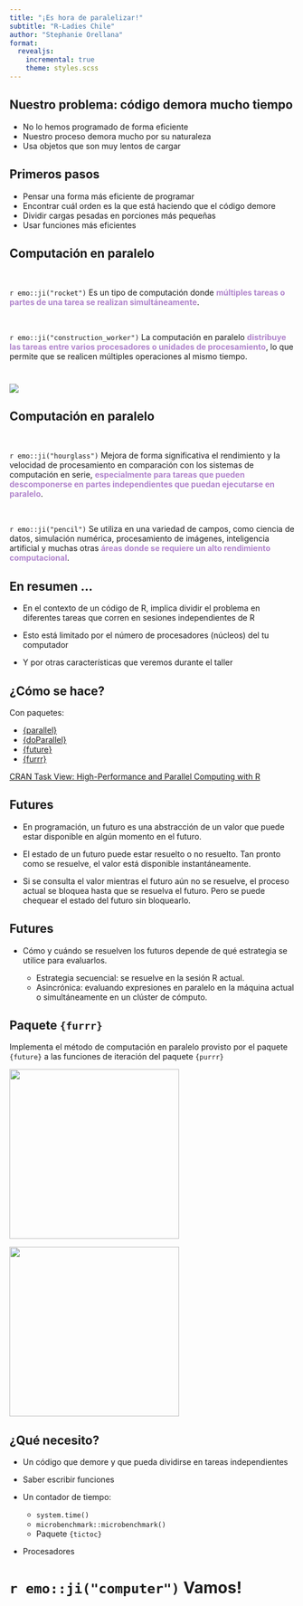 ```yaml
---
title: "¡Es hora de paralelizar!"
subtitle: "R-Ladies Chile"
author: "Stephanie Orellana"
format:
  revealjs:
    incremental: true 
    theme: styles.scss
---
```




## Nuestro problema: código demora mucho tiempo

::: {.incremental}
- No lo hemos programado de forma eficiente
- Nuestro proceso demora mucho por su naturaleza
- Usa objetos que son muy lentos de cargar
:::

## Primeros pasos

::: {.incremental}
- Pensar una forma más eficiente de programar
- Encontrar cuál orden es la que está haciendo que el código demore
- Dividir cargas pesadas en porciones más pequeñas
- Usar funciones más eficientes
:::


## Computación en paralelo

<br>

::: {.fragment .fade-in}
`r emo::ji("rocket")` Es un tipo de computación donde [**múltiples tareas o partes de una tarea se realizan simultáneamente**]{style="color:#b084cc;"}.
:::

<br>

::: {.fragment .fade-in}
`r emo::ji("construction_worker")` La computación en paralelo [**distribuye las tareas entre varios procesadores o unidades de procesamiento**]{style="color:#b084cc;"}, lo que permite que se realicen múltiples operaciones al mismo tiempo. 
:::

#

![](img/serie_paralelo.png){fig-align="center"}

## Computación en paralelo

::: {.fragment .fade-in}

<br>

`r emo::ji("hourglass")` Mejora de forma significativa el rendimiento y la velocidad de procesamiento en comparación con los sistemas de computación en serie, [**especialmente para tareas que pueden descomponerse en partes independientes que puedan ejecutarse en paralelo**]{style="color:#b084cc;"}. 
:::

<br>

::: {.fragment .fade-in}
`r emo::ji("pencil")` Se utiliza en una variedad de campos, como ciencia de datos, simulación numérica, procesamiento de imágenes, inteligencia artificial y muchas otras [**áreas donde se requiere un alto rendimiento computacional**]{style="color:#b084cc;"}.

:::

## En resumen ...

- En el contexto de un código de R, implica dividir el problema en diferentes tareas que corren en sesiones independientes de R

- Esto está limitado por el número de procesadores (núcleos) del tu computador

- Y por otras características que veremos durante el taller

## ¿Cómo se hace?

Con paquetes:

- [{parallel}](https://stat.ethz.ch/R-manual/R-devel/library/parallel/doc/parallel.pdf)
- [{doParallel}](https://cran.r-project.org/web/packages/doParallel/index.html)
- [{future}](https://cran.r-project.org/web/packages/future/index.html)
- [{furrr}](https://cran.r-project.org/web/packages/furrr/index.html)

::: {.fragment .fade-in}
[CRAN Task View: High-Performance and Parallel Computing with R](https://cran.r-project.org/web/views/HighPerformanceComputing.html)
:::

## Futures

- En programación, un futuro es una abstracción de un valor que puede estar disponible en algún momento en el futuro. 
- El estado de un futuro puede estar resuelto o no resuelto. Tan pronto como se resuelve, el valor está disponible instantáneamente. 

- Si se consulta el valor mientras el futuro aún no se resuelve, el proceso actual se bloquea hasta que se resuelva el futuro. Pero se puede chequear el estado del futuro sin bloquearlo.

## Futures

- Cómo y cuándo se resuelven los futuros depende de qué estrategia se utilice para evaluarlos.

  - Estrategia secuencial: se resuelve en la sesión R actual. 
  - Asincrónica: evaluando expresiones en paralelo en la máquina actual o simultáneamente en un clúster de cómputo.

## Paquete `{furrr}`

Implementa el método de computación en paralelo provisto por el paquete `{future}` a las funciones de iteración del paquete `{purrr}`

::: {layout-ncol=2}

![](img/purrr.jpg){fig-align="center" width=300}

![](img/furrr.png){fig-align="center" width=300}

:::



## ¿Qué necesito?

- Un código que demore y que pueda dividirse en tareas independientes

- Saber escribir funciones

- Un contador de tiempo:

  - `system.time()`
  - `microbenchmark::microbenchmark()`
  - Paquete `{tictoc}`
  
- Procesadores

# `r emo::ji("computer")` Vamos!